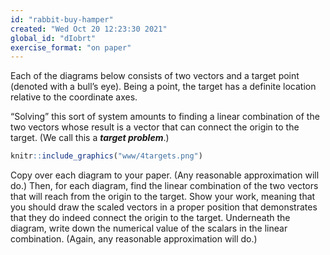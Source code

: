 ```yaml
---
id: "rabbit-buy-hamper"
created: "Wed Oct 20 12:23:30 2021"
global_id: "dIobrt"
exercise_format: "on paper"
---
```



Each of the diagrams below consists of two vectors and  a target point (denoted  with a bull's eye). Being a  point,  the  target has  a definite location  relative  to  the  coordinate axes. 

"Solving"  this sort  of system  amounts to  finding a  linear  combination of the  two  vectors  whose  result is a vector  that can connect  the  origin  to  the  target. (We call this a ***target problem***.)

```r
knitr::include_graphics("www/4targets.png")
```

Copy over each diagram to your  paper. (Any reasonable approximation will do.) Then,  for each diagram, find the  linear  combination of the two vectors that will reach from the origin to the  target.  Show  your  work, meaning that  you should draw  the  scaled  vectors in a  proper  position  that demonstrates  that they do indeed connect  the  origin to the  target. Underneath  the diagram, write down the numerical  value of the scalars in the  linear combination. (Again, any reasonable approximation will do.)



